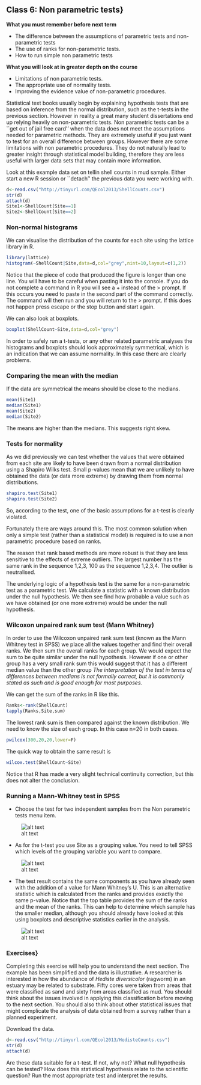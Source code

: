 ## Class 6: Non parametric tests}

**What you must remember before next term**

*  The difference between the assumptions of parametric tests and non-parametric tests
*  The use of ranks for non-parametric tests.
*  How to run simple non parametric tests 

**What you will look at in greater depth on the course**

*  Limitations of non parametric tests.
*  The appropriate use of normality tests.
*  Improving the evidence value of non-parametric procedures.

Statistical text books usually begin by explaining hypothesis tests that are based on inference from the normal distribution, such as the t-tests in the previous section. However in reality a great many student dissertations end up relying heavily on non-parametric tests. Non parametric tests can be a ``get out of jail free card'' when the data does not meet the assumptions needed for parametric methods. They are extremely useful if you just want to test for an overall difference between groups. However there are some limitations with non parametric procedures. They do not naturally lead to greater insight through statistical model building, therefore they are less useful with larger data sets that may contain more information.

Look at this example data set on tellin shell counts in mud sample. Either start a new R session or ``detach'' the previous data you were working with.

```r
d<-read.csv("http://tinyurl.com/QEcol2013/ShellCounts.csv")
str(d)
attach(d)
Site1<-ShellCount[Site==1]
Site2<-ShellCount[Site==2]
```



### Non-normal histograms

We can visualise the distribution of the counts for each site using the lattice library in R. 

```r
library(lattice)
histogram(~ShellCount|Site,data=d,col="grey",nint=10,layout=c(1,2))
```

Notice that the piece of code that produced the figure is longer than one line. You will have to be careful when pasting it into the console. If you do not complete a command in R you will see a + instead of the > prompt. If this occurs you need to paste in the second part of the command correctly. The command will then run and you will return to the > prompt. If this does not happen press escape or the stop button and start again.

We can also look at boxplots.

```r
boxplot(ShellCount~Site,data=d,col="grey")
```

In order to safely run a t-tests, or any other related parametric analyses the histograms and boxplots should look approximately symmetrical, which is an indication that we can assume normality. In this case there are clearly problems.


### Comparing the mean with the median

If the data are symmetrical the means should be close to the medians.

```r
mean(Site1)
median(Site1)
mean(Site2)
median(Site2)
```

The means are higher than the medians. This suggests right skew. 


### Tests for normality

As we did previously we can test whether the values that were obtained from each site are likely to have been drawn from a normal distribution using a Shapiro Wilks test. Small p-values mean that we are unlikely to have obtained the data (or data more extreme) by drawing them from normal distributions.

```r
shapiro.test(Site1)
shapiro.test(Site2) 
```

So, according to the test, one of the basic assumptions for a t-test is clearly violated. 

Fortunately there are ways around this. The most common solution when only a simple test (rather than a statistical model) is required is to use a non parametric procedure based on ranks.

The reason that rank based methods are more robust is that they are less sensitive to the effects of extreme outliers. The largest number has the same rank in the sequence 1,2,3, 100 as the sequence 1,2,3,4. The outlier is neutralised.

The underlying logic of a hypothesis test is the same for a non-parametric test as a parametric test. We calculate a statistic with a known distribution under the null hypothesis. We then see find how probable a value such as we have obtained (or one more extreme) would be under the null hypothesis.


### Wilcoxon unpaired rank sum test (Mann Whitney)

In order to use the Wilcoxon unpaired rank sum test (known as the Mann Whitney test in SPSS) we place all the values together and find their overall ranks. We then sum the overall ranks for each group. We would expect the sum to be quite similar under the null hypothesis. However if one or other group has a very small rank sum this would suggest that it has a different median value than the other group *The interpretation of the test in terms of differences between medians is not formally correct, but it is commonly stated as such and is good enough for most purposes.*

We can get the sum of the ranks in R like this.

```r
Ranks<-rank(ShellCount)
tapply(Ranks,Site,sum)
```

The lowest rank sum is then compared against the known distribution. We need to know the size of each group. In this case n=20 in both cases.

```r
pwilcox(300,20,20,lower=F)
```

The quick way to obtain the same result is

```r
wilcox.test(ShellCount~Site)
```

Notice that R has made a very slight technical continuity correction, but this does not alter the conclusion.


### Running a Mann-Whitney test in SPSS


*  Choose the test for two independent samples from the Non parametric tests menu item.

![alt text](primerfigs/mwtest.png)

*  As for the t-test you use Site as a grouping value. You need to tell SPSS which levels of the grouping variable you want to compare.

![alt text](primerfigs/mwtest1.png)

*  The test result contains the same components as you have already seen with the addition of a value for Mann Whitney's U. This is an alternative statistic which is calculated from the ranks and provides exactly the same p-value. Notice that the top table provides the sum of the ranks and the mean of the ranks. This can help to determine which sample has the smaller median, although you should already have looked at this using boxplots and descriptive statistics earlier in the analysis.

![alt text](primerfigs/mwtest2.png)


### Exercises}

Completing this exercise will help you to understand the next section. The example has been simplified and the data is illustrative. A researcher is interested in how the abundance of *Hediste diversicolor* (ragworm) in an estuary may be related to substrate. Fifty cores were taken from areas that were classified as sand and sixty from areas classified as mud. You should think about the issues involved in applying this classification before moving to the next section. You should also think about other statistical issues that might complicate the analysis of data obtained from a survey rather than a planned experiment.

Download the data.

```r
d<-read.csv("http://tinyurl.com/QEcol2013/HedisteCounts.csv")
str(d)
attach(d)
```

Are these data suitable for a t-test. If not, why not? What null hypothesis can be tested? How does this statistical hypothesis relate to the scientific question? Run the most appropriate test and interpret the results.
